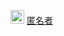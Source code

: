 [[File:Anonymous Flag.svg|22px|border|link=]] [[匿名者]]<noinclude>
[[Category:各國國旗國名模板|{{PAGENAME}}]]
</noinclude>